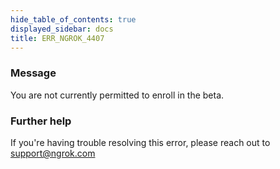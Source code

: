 ```yaml
---
hide_table_of_contents: true
displayed_sidebar: docs
title: ERR_NGROK_4407
---
```


### Message

You are not currently permitted to enroll in the beta.

<ErrorDetails />

### Further help

If you're having trouble resolving this error, please reach out to [support@ngrok.com](mailto:support@ngrok.com?subject=Help%20with%20ERR_NGROK_4407)
